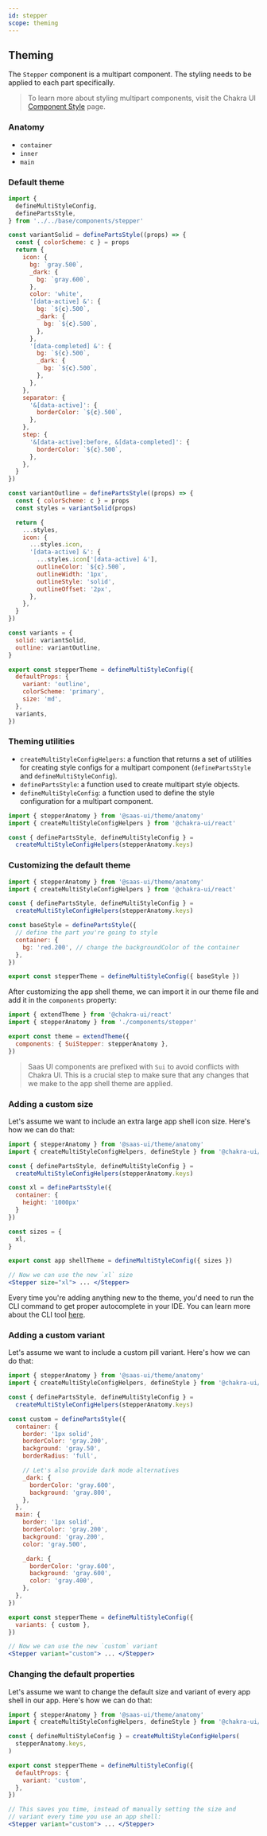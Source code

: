 ```yaml
---
id: stepper
scope: theming
---
```


## Theming

The `Stepper` component is a multipart component. The styling needs to be
applied to each part specifically.

> To learn more about styling multipart components, visit the Chakra UI
> [Component Style](https://chakra-ui.com/docs/styled-system/component-style#styling-multipart-components)
> page.

### Anatomy

- `container`
- `inner`
- `main`

### Default theme

```jsx live=false
import {
  defineMultiStyleConfig,
  definePartsStyle,
} from '../../base/components/stepper'

const variantSolid = definePartsStyle((props) => {
  const { colorScheme: c } = props
  return {
    icon: {
      bg: `gray.500`,
      _dark: {
        bg: `gray.600`,
      },
      color: 'white',
      '[data-active] &': {
        bg: `${c}.500`,
        _dark: {
          bg: `${c}.500`,
        },
      },
      '[data-completed] &': {
        bg: `${c}.500`,
        _dark: {
          bg: `${c}.500`,
        },
      },
    },
    separator: {
      '&[data-active]': {
        borderColor: `${c}.500`,
      },
    },
    step: {
      '&[data-active]:before, &[data-completed]': {
        borderColor: `${c}.500`,
      },
    },
  }
})

const variantOutline = definePartsStyle((props) => {
  const { colorScheme: c } = props
  const styles = variantSolid(props)

  return {
    ...styles,
    icon: {
      ...styles.icon,
      '[data-active] &': {
        ...styles.icon['[data-active] &'],
        outlineColor: `${c}.500`,
        outlineWidth: '1px',
        outlineStyle: 'solid',
        outlineOffset: '2px',
      },
    },
  }
})

const variants = {
  solid: variantSolid,
  outline: variantOutline,
}

export const stepperTheme = defineMultiStyleConfig({
  defaultProps: {
    variant: 'outline',
    colorScheme: 'primary',
    size: 'md',
  },
  variants,
})
```

### Theming utilities

- `createMultiStyleConfigHelpers`: a function that returns a set of utilities
  for creating style configs for a multipart component (`definePartsStyle` and
  `defineMultiStyleConfig`).
- `definePartsStyle`: a function used to create multipart style objects.
- `defineMultiStyleConfig`: a function used to define the style configuration
  for a multipart component.

```jsx live=false
import { stepperAnatomy } from '@saas-ui/theme/anatomy'
import { createMultiStyleConfigHelpers } from '@chakra-ui/react'

const { definePartsStyle, defineMultiStyleConfig } =
  createMultiStyleConfigHelpers(stepperAnatomy.keys)
```

### Customizing the default theme

```jsx live=false
import { stepperAnatomy } from '@saas-ui/theme/anatomy'
import { createMultiStyleConfigHelpers } from '@chakra-ui/react'

const { definePartsStyle, defineMultiStyleConfig } =
  createMultiStyleConfigHelpers(stepperAnatomy.keys)

const baseStyle = definePartsStyle({
  // define the part you're going to style
  container: {
    bg: 'red.200', // change the backgroundColor of the container
  },
})

export const stepperTheme = defineMultiStyleConfig({ baseStyle })
```

After customizing the app shell theme, we can import it in our theme file and
add it in the `components` property:

```jsx live=false
import { extendTheme } from '@chakra-ui/react'
import { stepperAnatomy } from './components/stepper'

export const theme = extendTheme({
  components: { SuiStepper: stepperAnatomy },
})
```

> Saas UI components are prefixed with `Sui` to avoid conflicts with Chakra UI.
> This is a crucial step to make sure that any changes that we make to the
> app shell theme are applied.

### Adding a custom size

Let's assume we want to include an extra large app shell icon size. Here's how
we can do that:

```jsx live=false
import { stepperAnatomy } from '@saas-ui/theme/anatomy'
import { createMultiStyleConfigHelpers, defineStyle } from '@chakra-ui/react'

const { definePartsStyle, defineMultiStyleConfig } =
  createMultiStyleConfigHelpers(stepperAnatomy.keys)

const xl = definePartsStyle({
  container: {
    height: '1000px'
  }
})

const sizes = {
  xl,
}

export const app shellTheme = defineMultiStyleConfig({ sizes })

// Now we can use the new `xl` size
<Stepper size="xl"> ... </Stepper>
```

Every time you're adding anything new to the theme, you'd need to run the CLI
command to get proper autocomplete in your IDE. You can learn more about the CLI
tool [here](/docs/styled-system/cli).

### Adding a custom variant

Let's assume we want to include a custom pill variant. Here's how we can do
that:

```jsx live=false
import { stepperAnatomy } from '@saas-ui/theme/anatomy'
import { createMultiStyleConfigHelpers, defineStyle } from '@chakra-ui/react'

const { definePartsStyle, defineMultiStyleConfig } =
  createMultiStyleConfigHelpers(stepperAnatomy.keys)

const custom = definePartsStyle({
  container: {
    border: '1px solid',
    borderColor: 'gray.200',
    background: 'gray.50',
    borderRadius: 'full',

    // Let's also provide dark mode alternatives
    _dark: {
      borderColor: 'gray.600',
      background: 'gray.800',
    },
  },
  main: {
    border: '1px solid',
    borderColor: 'gray.200',
    background: 'gray.200',
    color: 'gray.500',

    _dark: {
      borderColor: 'gray.600',
      background: 'gray.600',
      color: 'gray.400',
    },
  },
})

export const stepperTheme = defineMultiStyleConfig({
  variants: { custom },
})

// Now we can use the new `custom` variant
<Stepper variant="custom"> ... </Stepper>
```

### Changing the default properties

Let's assume we want to change the default size and variant of every app shell
in our app. Here's how we can do that:

```jsx live=false
import { stepperAnatomy } from '@saas-ui/theme/anatomy'
import { createMultiStyleConfigHelpers, defineStyle } from '@chakra-ui/react'

const { defineMultiStyleConfig } = createMultiStyleConfigHelpers(
  stepperAnatomy.keys,
)

export const stepperTheme = defineMultiStyleConfig({
  defaultProps: {
    variant: 'custom',
  },
})

// This saves you time, instead of manually setting the size and
// variant every time you use an app shell:
<Stepper variant="custom"> ... </Stepper>
```
